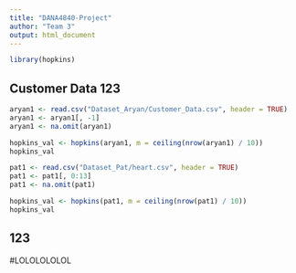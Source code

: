```yaml
---
title: "DANA4840-Project"
author: "Team 3"
output: html_document
---
```


```r
library(hopkins)
```

## Customer Data 123
```r
aryan1 <- read.csv("Dataset_Aryan/Customer_Data.csv", header = TRUE)
aryan1 <- aryan1[, -1]
aryan1 <- na.omit(aryan1)

hopkins_val <- hopkins(aryan1, m = ceiling(nrow(aryan1) / 10))
hopkins_val
```


```r
pat1 <- read.csv("Dataset_Pat/heart.csv", header = TRUE)
pat1 <- pat1[, 0:13]
pat1 <- na.omit(pat1)

hopkins_val <- hopkins(pat1, m = ceiling(nrow(pat1) / 10))
hopkins_val
```

## 123

#LOLOLOLOLOL